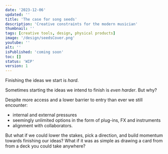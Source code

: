 ```yaml
---
date: '2023-12-06'
updated: ''
title: 'The case for song seeds'
description: 'Creative constraints for the modern musician'
thumbnail: ''
tags: [creative tools, design, physical products]
image: '/design/seedsCover.png'
youtube: ''
alt: ''
isPublished: 'coming soon'
toc: []
status: 'WIP'
version: 1
---
```


Finishing the ideas we start is _hard_.

Sometimes starting the ideas we intend to finish is _even harder_. But why?

Despite more access and a lower barrier to entry than ever we still encounter:

- internal and external pressures
- seemingly unlimited options in the form of plug-ins, FX and instruments
- alignment with collaborators.

But what if we could lower the stakes, pick a direction, and build momentum towards finishing our ideas? What if it was as simple as drawing a card from from a deck you could take anywhere?

<ComingSoon />
